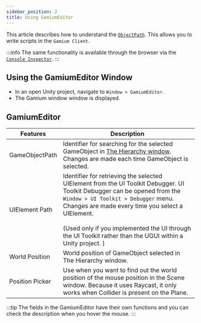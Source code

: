 ```yaml
---
sidebar_position: 2
title: Using GamiumEditor
---
```


This article describes how to understand the [`ObjectPath`](docs/client/object-path).
This allows you to write scripts in the `Gamium Client`.

:::info
The same functionality is available through the browser via the [`Console Inspector`](https://docs.dogutech.io/host-and-device/device/streaming-and-remote-control/game-ui-inspector).
:::

## Using the GamiumEditor Window

- In an open Unity project, navigate to `Window > GamiumEditor`.
- The Gamium window window is displayed.

## GamiumEditor

| Features        | Description                                                                                                                                                                                                                                                                                                                              |
| --------------- | ---------------------------------------------------------------------------------------------------------------------------------------------------------------------------------------------------------------------------------------------------------------------------------------------------------------------------------------- |
| GameObjectPath  | Identifier for searching for the selected GameObject in [The Hierarchy window](https://docs.unity3d.com/Manual/Hierarchy.html). Changes are made each time GameObject is selected.                                                                                                                                                       |
| UIElement Path  | Identifier for retrieving the selected UIElement from the UI Toolkit Debugger. UI Toolkit Debugger can be opened from the `Window > UI Toolkit > Debugger` menu. Changes are made every time you select a UIElement. <br></br>(Used only if you implemented the UI through the UI Toolkit rather than the UGUI within a Unity project. ) |
| World Position  | World position of GameObject selected in The Hierarchy window.                                                                                                                                                                                                                                                                           |
| Position Picker | Use when you want to find out the world position of the mouse position in the Scene window. Because it uses Raycast, it only works when Collider is present on the Plane.                                                                                                                                                                |

:::tip
The fields in the GamiumEditor have their own functions and you can check the description when you hover the mouse.
:::
